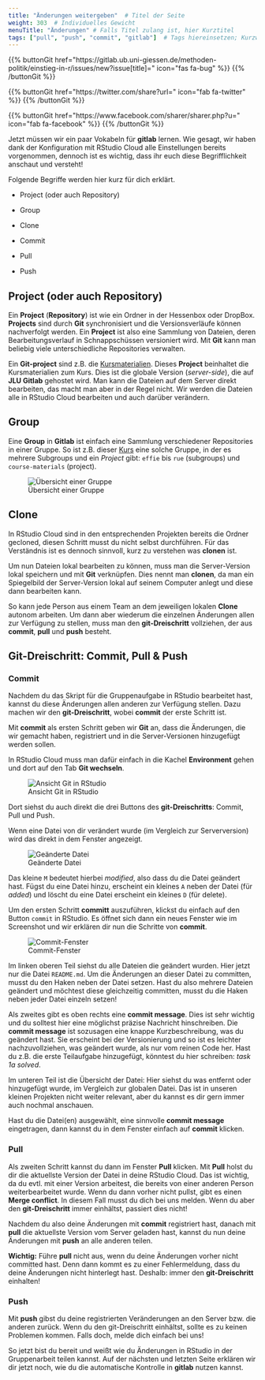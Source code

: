 ```yaml
---
title: "Änderungen weitergeben"  # Titel der Seite
weight: 303  # Individuelles Gewicht 
menuTitle: "Änderungen" # Falls Titel zulang ist, hier Kurztitel
tags: ["pull", "push", "commit", "gitlab"]  # Tags hiereinsetzen; Kurzwort, was auf der Seite passsiert
---
```


{{% buttonGit href=\"https\:\/\/gitlab.ub.uni-giessen.de\/methoden-politik\/einstieg-in-r\/issues\/new?issue[title]=\" icon=\"fas fa-bug\" %}} {{% /buttonGit %}} 

{{% buttonGit href=\"https\:\/\/twitter.com\/share?url=\" icon=\"fab fa-twitter\" %}} {{% /buttonGit %}}

{{% buttonGit href=\"https\:\/\/www.facebook.com\/sharer\/sharer.php?u=\" icon=\"fab fa-facebook\" %}} {{% /buttonGit %}}

Jetzt müssen wir ein paar Vokabeln für **gitlab** lernen. Wie gesagt, wir haben dank der Konfiguration mit RStudio Cloud alle Einstellungen bereits vorgenommen, dennoch ist es wichtig, dass ihr euch diese Begrifflichkeit anschaut und versteht!

Folgende Begriffe werden hier kurz für dich erklärt. 

- Project (oder auch Repository)

- Group

- Clone 

- Commit

- Pull

- Push


## Project (oder auch Repository)
Ein **Project** (**Repository**) ist wie ein Ordner in der Hessenbox oder DropBox. **Projects** sind durch **Git** synchronisiert und die Versionsverläufe können nachverfolgt werden. Ein **Project** ist also eine Sammlung von Dateien, deren Bearbeitungsverlauf in Schnappschüssen versioniert wird. Mit **Git** kann man beliebig viele unterschiedliche Repositories verwalten.

Ein **Git-project** sind z.B. die [Kursmaterialien](https://gitlab.ub.uni-giessen.de/intro-r-spring21/course-materials). Dieses **Project** beinhaltet die Kursmaterialien zum Kurs. Dies ist die globale Version (*server-side*), die auf **JLU Gitlab** gehostet wird. Man kann die Dateien auf dem Server direkt bearbeiten, das macht man aber in der Regel nicht. Wir werden die Dateien alle in RStudio Cloud bearbeiten und auch darüber verändern. 

## Group 
Eine **Group** in **Gitlab** ist einfach eine Sammlung verschiedener Repositories in einer Gruppe. So ist z.B. dieser [Kurs](https://gitlab.ub.uni-giessen.de/intro-r-spring21) eine solche Gruppe, in der es mehrere Subgroups und ein *Project* gibt: `effie` bis `rue` (subgroups) und `course-materials` (project).

![Übersicht einer Gruppe](../img/groupteaching.png)

## Clone
In RStudio Cloud sind in den entsprechenden Projekten bereits die Ordner gecloned, diesen Schritt musst du nicht selbst durchführen. Für das Verständnis ist es dennoch sinnvoll, kurz zu verstehen was **clonen** ist. 

Um nun Dateien lokal bearbeiten zu können, muss man die Server-Version lokal speichern und mit **Git** verknüpfen. Dies nennt man **clonen**, da man ein Spiegelbild der Server-Version lokal auf seinem Computer anlegt und diese dann bearbeiten kann.

So kann jede Person aus einem Team an dem jeweiligen lokalen **Clone** autonom arbeiten. Um dann aber wiederum die einzelnen Änderungen allen zur Verfügung zu stellen, muss man den **git-Dreischritt** vollziehen, der aus **commit**, **pull** und **push** besteht. 

## Git-Dreischritt: Commit, Pull & Push

### Commit
Nachdem du das Skript für die Gruppenaufgabe in RStudio bearbeitet hast, kannst du diese Änderungen allen anderen zur Verfügung stellen. Dazu machen wir den **git-Dreischritt**, wobei **commit** der erste Schritt ist.

Mit **commit** als ersten Schritt geben wir **Git** an, dass die Änderungen, die wir gemacht haben, registriert und in die Server-Versionen hinzugefügt werden sollen.

In RStudio Cloud muss man dafür einfach in die Kachel **Environment** gehen und dort auf den Tab **Git wechseln**. 

![Ansicht Git in RStudio](../img/rstudio-git1.png)

Dort siehst du auch direkt die drei Buttons des **git-Dreischritts**: Commit, Pull und Push. 

Wenn eine Datei von dir verändert wurde (im Vergleich zur Serverversion) wird das direkt in dem Fenster angezeigt.

![Geänderte Datei](../img/rstudio-git2.png)

Das kleine `M` bedeutet hierbei *modified*, also dass du die Datei geändert hast. Fügst du eine Datei hinzu, erscheint ein kleines `A` neben der Datei (für *added*) und löscht du eine Datei erscheint ein kleines `D` (für delete). 

Um den ersten Schritt **committ** auszuführen, klickst du einfach auf den Button `commit` in RStudio. Es öffnet sich dann ein neues Fenster wie im Screenshot und wir erklären dir nun die Schritte von **commit**. 

![Commit-Fenster](../img/rstudio-git3.png)

Im linken oberen Teil siehst du alle Dateien die geändert wurden. Hier jetzt nur die Datei `README.md`. Um die Änderungen an dieser Datei zu committen, musst du den Haken neben der Datei setzen. Hast du also mehrere Dateien geändert und möchtest diese gleichzeitig committen, musst du die Haken neben jeder Datei einzeln setzen!

Als zweites gibt es oben rechts eine **commit message**. Dies ist sehr wichtig und du solltest hier eine möglichst präzise Nachricht hinschreiben. Die **commit message** ist sozusagen eine knappe Kurzbeschreibung, was du geändert hast. Sie erscheint bei der Versionierung und so ist es leichter nachzuvollziehen, was geändert wurde, als nur vom reinen Code her. Hast du z.B. die erste Teilaufgabe hinzugefügt, könntest du hier schreiben: *task 1a solved*. 

Im unteren Teil ist die Übersicht der Datei: Hier siehst du was entfernt oder hinzugefügt wurde, im Vergleich zur globalen Datei. Das ist in unseren kleinen Projekten nicht weiter relevant, aber du kannst es dir gern immer auch nochmal anschauen. 

Hast du die Datei(en) ausgewählt, eine sinnvolle **commit message** eingetragen, dann kannst du in dem Fenster einfach auf **commit** klicken.

### Pull
Als zweiten Schritt kannst du dann im Fenster **Pull** klicken. Mit **Pull** holst du dir die aktuellste Version der Datei in deine RStudio Cloud. Das ist wichtig, da du evtl. mit einer Version arbeitest, die bereits von einer anderen Person weiterbearbeitet wurde. Wenn du dann vorher nicht pullst, gibt es einen **Merge conflict**. In diesem Fall musst du dich bei uns melden. Wenn du aber den **git-Dreischritt** immer einhältst, passiert dies nicht!

Nachdem du also deine Änderungen mit **commit** registriert hast, danach mit **pull** die aktuellste Version vom Server geladen hast, kannst du nun deine Änderungen mit **push** an alle anderen teilen. 

**Wichtig:** Führe **pull** nicht aus, wenn du deine Änderungen vorher nicht committed hast. Denn dann kommt es zu einer Fehlermeldung, dass du deine Änderungen nicht hinterlegt hast. Deshalb: immer den **git-Dreischritt** einhalten!

### Push
Mit **push** gibst du deine registrierten Veränderungen an den Server bzw. die anderen zurück. Wenn du den git-Dreischritt einhältst, sollte es zu keinen Problemen kommen. Falls doch, melde dich einfach bei uns!

So jetzt bist du bereit und weißt wie du Änderungen in RStudio in der Gruppenarbeit teilen kannst. Auf der nächsten und letzten Seite erklären wir dir jetzt noch, wie du die automatische Kontrolle in **gitlab** nutzen kannst. 